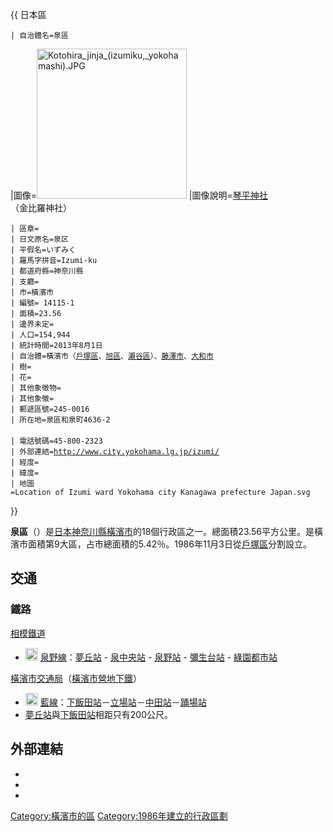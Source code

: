 {{ 日本區
 | 自治體名=泉區
|圖像=[[File:Kotohira_jinja_(izumiku,_yokohamashi).JPG|240px]]
|圖像說明=[[琴平神社|琴平神社]]（金比羅神社）{{Infobox mapframe|frame-width=230|zoom=11}}
 | 區章=
 | 日文原名=泉区
 | 平假名=いずみく
 | 羅馬字拼音=Izumi-ku
 | 都道府縣=神奈川縣
 | 支廳=
 | 市=橫濱市
 | 編號= 14115-1
 | 面積=23.56
 | 邊界未定=
 | 人口=154,944
 | 統計時間=2013年8月1日
 | 自治體=橫濱市（[[戶塚區|戶塚區]]、[[旭區_(橫濱市)|旭區]]、[[瀨谷區|瀨谷區]]）、[[藤澤市|藤澤市]]、[[大和市|大和市]]
 | 樹=
 | 花=
 | 其他象徵物=
 | 其他象徵=
 | 郵遞區號=245-0016
 | 所在地=泉區和泉町4636-2<br />{{coord|35|21|52|N|139|33|15|E|region:JP|display=inline}}
 | 電話號碼=45-800-2323
 | 外部連結=http://www.city.yokohama.lg.jp/izumi/
 | 經度=
 | 緯度=
 | 地圖=Location of Izumi ward Yokohama city Kanagawa prefecture Japan.svg
}}

'''泉區'''（{{jpn|j=泉区|hg=いずみく|rm=Izumi ku|f=y}}）是[[日本|日本]][[神奈川縣|神奈川縣]][[橫濱市|橫濱市]]的18個行政區之一。總面積23.56平方公里。是橫濱市面積第9大區，占市總面積的5.42％。1986年11月3日從[[戶塚區|戶塚區]]分割設立。
== 交通 ==
=== 鐵路 ===
; [[相模鐵道|相模鐵道]]
* [[File:Sotetsu_line_symbol.svg|20px]] [[泉野線|泉野線]]：[[夢丘站|夢丘站]] - [[泉中央站|泉中央站]] - [[泉野站|泉野站]] - [[彌生台站|彌生台站]] - [[綠園都市站|綠園都市站]]
; [[橫濱市交通局|橫濱市交通局]]（[[橫濱市營地下鐵|橫濱市營地下鐵]]）
* [[File:Yokohama_Municipal_Subway_Blue_Line_symbol.svg|20px]] [[橫濱市營地下鐵藍線|藍線]]：[[下飯田站|下飯田站]]－[[立場站|立場站]]－[[中田站_(神奈川縣)|中田站]]－[[踊場站|踊場站]]
* [[夢丘站|夢丘站]]與[[下飯田站|下飯田站]]相距只有200公尺。
==外部連結==
{{commonscat|Izumi-ku, Yokohama}}
* {{Osmrelation|2689460}}
* {{Twitter|izumi_yokohama|横浜市泉区情報}}
* {{official website}}
{{Authority control}}
{{japan-geo-stub}}

{{神奈川縣}}

{{DEFAULTSORT:Izumi, Yokohama}}

[[Category:橫濱市的區|Category:橫濱市的區]]
[[Category:1986年建立的行政區劃|Category:1986年建立的行政區劃]]